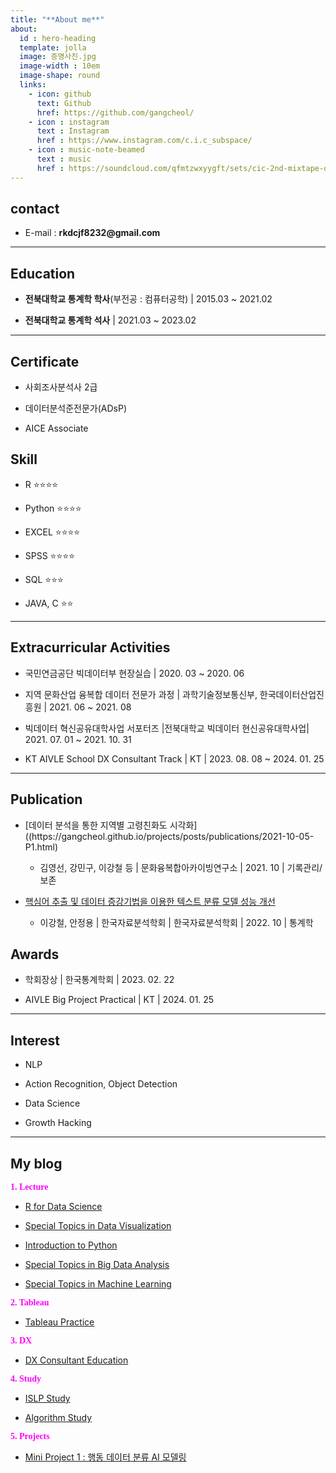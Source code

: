 ```yaml
---
title: "**About me**"
about:
  id : hero-heading
  template: jolla
  image: 증명사진.jpg
  image-width : 10em
  image-shape: round
  links:
    - icon: github
      text: Github
      href: https://github.com/gangcheol/
    - icon : instagram
      text : Instagram
      href : https://www.instagram.com/c.i.c_subspace/
    - icon : music-note-beamed
      text : music
      href : https://soundcloud.com/qfmtzwxyygft/sets/cic-2nd-mixtape-outro
---
```


###

:::{#hero-heading}

## contact

* E-mail : **rkdcjf8232@gmail.com**

***

## Education

* **전북대학교 통계학 학사**(부전공 : 컴퓨터공학) | 2015.03 ~ 2021.02

* **전북대학교 통계학 석사**  | 2021.03 ~ 2023.02

*** 

## Certificate

* 사회조사분석사 2급

* 데이터분석준전문가(ADsP)

* AICE Associate

## Skill

* R ⭐⭐⭐⭐

* Python ⭐⭐⭐⭐

* EXCEL  ⭐⭐⭐⭐

* SPSS ⭐⭐⭐⭐

* SQL  ⭐⭐⭐

* JAVA, C  ⭐⭐


*** 
## Extracurricular Activities

* 국민연금공단 빅데이터부 현장실습 | 2020. 03 ~ 2020. 06

* 지역 문화산업 융복합 데이터 전문가 과정 | 과학기술정보통신부, 한국데이터산업진흥원 | 2021. 06 ~ 2021. 08

* 빅데이터 혁신공유대학사업 서포터즈 |전북대학교 빅데이터 현신공유대학사업| 2021. 07. 01 ~ 2021. 10. 31

* KT AIVLE School DX Consultant Track | KT | 2023. 08. 08 ~ 2024. 01. 25

***

## Publication

* [데이터 분석을 통한 지역별 고령친화도 시각화]((https://gangcheol.github.io/projects/posts/publications/2021-10-05-P1.html)

	* 김영선, 강민구, 이강철 등  | 문화융복합아카이빙연구소 | 2021. 10 | 기록관리/보존 

* [핵심어 추출 및 데이터 증강기법을 이용한 텍스트 분류 모델 성능 개선](https://gangcheol.github.io/projects/posts/publications/2023-02-22-P2.html)
    
	* 이강철, 안정용 | 한국자료분석학회 | 한국자료분석학회 | 2022. 10 | 통계학
    

## Awards

* 학회장상 | 한국통계학회 | 2023. 02. 22

* AIVLE Big Project Practical | KT | 2024. 01. 25

*** 


## Interest

* NLP

* Action Recognition, Object Detection

* Data Science

* Growth Hacking

***

## My blog

<span style = "font-family : NanumSquare; font-size : 1em; color : Fuchsia;"> **1. Lecture**</span>

* [R for Data Science](https://gangcheol.github.io/mysite/posts/Lecture/RFD/%ED%86%B5%EA%B3%84%EB%B6%84%EC%84%9D/2021-06-01-01.%20sampling.html)

* [Special Topics in Data Visualization](https://gangcheol.github.io/mysite/posts/Lecture/STDV/2023-02-24-boxplot,%20histogram.html)

* [Introduction to Python](https://gangcheol.github.io/mysite/posts/Lecture/IP/2023-08-01-01wk.html)

* [Special Topics in Big Data Analysis](https://gangcheol.github.io/mysite/posts/Lecture/STBD/2022-03-08-(1%EC%A3%BC%EC%B0%A8).html)

* [Special Topics in Machine Learning](https://gangcheol.github.io/mysite/posts/Lecture/STML/2022-01-27-Intro.html)

<span style = "font-family : NanumSquare; font-size : 1em; color : Fuchsia"> **2. Tableau**</span>

* [Tableau Practice](https://gangcheol.github.io/TI2023/)

<span style = "font-family : NanumSquare; font-size : 1em; color : Fuchsia"> **3. DX**</span>

* [DX Consultant Education](https://gangcheol.github.io/mysite2/)

<span style = "font-family : NanumSquare; font-size : 1em; color : Fuchsia"> **4. Study**</span>

* [ISLP Study](https://gangcheol.github.io/ISLP2023/)

* [Algorithm Study](https://gangcheol.github.io/IA2023/)

<span style = "font-family : NanumSquare; font-size : 1em; color : Fuchsia"> **5. Projects**</span>

* [Mini Project 1 : 행동 데이터 분류 AI 모델링](https://gangcheol.github.io/projects/posts/mini%20projects/2023-09-20-00%20.%20Fine%20Watch.html)

:::

### 
